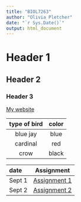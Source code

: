 ```yaml
---
title: "BIOL7263"
author: "Olivia Pletcher"
date: "`r Sys.Date()`"
output: html_document
---
```




# Header 1
## Header 2
### Header 3





[My website](https://www.cliffswallow.org)



       


|type of bird| color|
|:---: | :---:|
|blue jay| blue |
|cardinal| red | 
|crow|black|

|date|Assignment|
|:-| :--:|
|Sept 1| [Assignment 1](Assignment1/assignment1.html)|
|Sept 2| [Assignment 2](Assignment2/Assignment2.html)|




